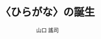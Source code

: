 ---
title: "〈ひらがな〉の誕生"
author: "山口 謠司"
page: 240
isbn: "4046014148"
publishDate: 2016-5-13
publisher: "KADOKAWA"
addDate: 2025-02-10
amazonLink: "https://amzn.to/4jKcBod"
---